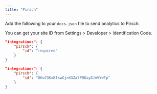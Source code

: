 ```yaml
---
title: "Pirsch"
---
```


Add the following to your `docs.json` file to send analytics to Pirsch.

You can get your site ID from Settings \> Developer \> Identification Code.

<CodeGroup>

```json Analytics options in docs.json
"integrations": {
    "pirsch": {
        "id": "required"
    }
}
```

```json Example
"integrations": {
    "pirsch": {
        "id": "8Kw7OKxBfswOjnKGZa7P9Day8JmVYwTp"
    }
}
```

</CodeGroup>
